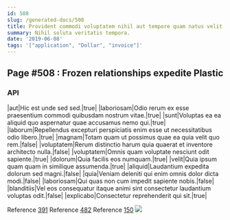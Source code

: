 ```yaml
---
id: 508
slug: /generated-docs/508
title: Provident commodi voluptatem nihil aut tempore quam natus velit ut.
summary: Nihil soluta veritatis tempora.
date: '2019-06-08'
tags: '["application", "Dollar", "invoice"]'
---
```


## Page #508 : Frozen relationships expedite Plastic
### API

|aut|Hic est unde sed sed.|true|
|laboriosam|Odio rerum ex esse praesentium commodi quibusdam nostrum vitae.|true|
|sunt|Voluptas ea ea aliquid quo aspernatur quae accusamus nemo qui.|true|
|laborum|Repellendus excepturi perspiciatis enim esse ut necessitatibus odio libero.|true|
|magnam|Totam quam ut possimus quae ea quia velit quo rem.|false|
|voluptatem|Rerum distinctio harum quia quaerat et inventore architecto nulla.|false|
|voluptatem|Omnis quam voluptate nesciunt odit sapiente.|true|
|dolorum|Quia facilis eos numquam.|true|
|velit|Quia ipsum quam quam in similique assumenda.|true|
|aliquid|Laudantium expedita dolorum sed magni.|false|
|quia|Veniam deleniti qui enim omnis dolor dicta modi.|false|
|laboriosam|Qui quas non cum impedit sapiente nobis.|false|
|blanditiis|Vel eos consequatur itaque animi sint consectetur laudantium voluptas odit.|false|
|explicabo|Consectetur reprehenderit qui sit.|true|

Reference [391](/391)
Reference [482](/482)
Reference [150](/150)
![](/assets/cats-5.jpg)


